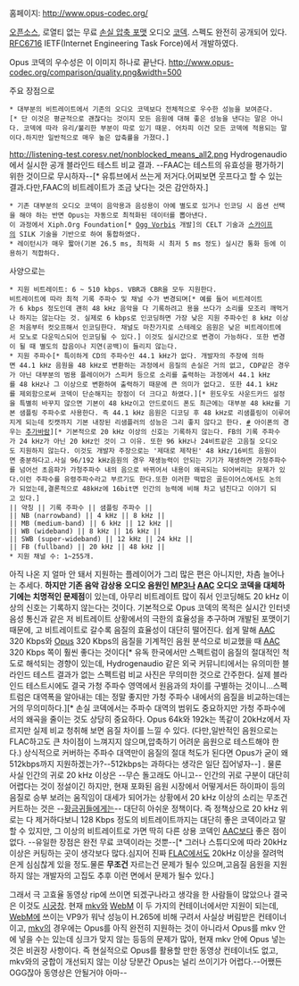 홈페이지: http://www.opus-codec.org/

[[오픈소스]], 로열티 없는 무료 [[손실 압축 포맷]] 오디오 [[코덱]]. 스펙도 완전히 공개되어 있다. [http://tools.ietf.org/html/rfc6716 RFC6716]
IETF(Internet Engineering Task Force)에서 개발하였다.

Opus 코덱의 우수성은 이 이미지 하나로 끝난다.
http://www.opus-codec.org/comparison/quality.png&width=500

주요 장점으로
 * 대부분의 비트레이트에서 기존의 오디오 코덱보다 전체적으로 우수한 성능을 보여준다.[* 단 이것은 평균적으로 괜찮다는 것이지 모든 음원에 대해 좋은 성능을 낸다는 말은 아니다. 코덱에 따라 유리/불리한 부분이 따로 있기 때문. 어차피 이건 모든 코덱에 적용되는 말이다.하지만 일반적으로 매우 높은 압축률을 가졌다.]
http://listening-test.coresv.net/nonblocked_means_all2.png
Hydrogenaudio에서 실시한 공개 블라인드 테스트 비교 결과. --FAAC는 테스트의 유효성을 평가하기 위한 것이므로 무시하자--[* 유튜브에서 쓰는게 저거다.어찌보면 웃프다고 할 수 있는 결과.다만,FAAC의 비트레이트가 조금 낮다는 것은 감안하자.]

 * 기존 대부분의 오디오 코덱이 음악용과 음성용이 아예 별도로 있거나 인코딩 시 옵션 선택을 해야 하는 반면 Opus는 자동으로 최적화된 데이터를 뽑아낸다.
 이 과정에서 Xiph.Org Foundation[* [[Ogg Vorbis]] 개발]의 CELT 기술과 [[스카이프]]의 SILK 기술을 기반으로 하여 통합하였다.
 * 레이턴시가 매우 짧아(기본 26.5 ms, 최적화 시 최저 5 ms 정도) 실시간 통화 등에 이용하기 적합하다.

사양으로는
 * 지원 비트레이트: 6 ~ 510 kbps. VBR과 CBR을 모두 지원한다.
 비트레이트에 따라 최적 기록 주파수 및 채널 수가 변경되며[* 예를 들어 비트레이트가 6 kbps 정도인데 괜히 48 kHz 음악을 다 기록하려고 용을 쓰다가 소리를 모조리 깨먹거나 하지는 않는다는 것. 실제로 6 kbps로 인코딩하면 가장 낮은 지원 주파수인 8 kHz 이상은 처음부터 컷오프해서 인코딩한다. 채널도 마찬가지로 스테레오 음원은 낮은 비트레이트에서 모노로 다운믹스되어 인코딩될 수 있다.] 이것도 실시간으로 변경이 가능하다. 또한 변경이 될 때 별도의 잡음이나 지연(공백)이 들리지 않는다.
 * 지원 주파수[* 특이하게 CD의 주파수인 44.1 kHz가 없다. 개발자의 주장에 의하면 44.1 kHz 음원을 48 kHz로 변환하는 과정에서 음질의 손실은 거의 없고, CDP같은 경우가 아닌 대부분의 범용 플레이어가 스피커 등으로 소리를 출력하는 과정에서 44.1 kHz를 48 kHz나 그 이상으로 변환하여 출력하기 때문에 큰 의미가 없다고. 또한 44.1 kHz를 제외함으로써 코덱이 단순해지는 장점이 더 크다고 하였다.][* 윈도우도 사운드카드 설정을 특별히 바꾸지 않으면 기본이 48 kHz이고 안드로이드 폰도 최근에는 대부분 48 kHz를 기본 샘플링 주파수로 사용한다. 즉 44.1 kHz 음원은 디코딩 후 48 kHz로 리샘플링이 이루어지게 되는데 킷캣까지 기본 내장된 리샘플러의 성능은 그리 좋지 않다고 한다. [http://geeknizer.com/audio-improvements-in-android-5-0-l-audiophile/ #] 아이폰의 경우는 [[추가바람]]][* 기본적으로 20 kHz 이상의 신호는 기록하지 않는다. FB의 기록 주파수가 24 kHz가 아닌 20 kHz인 것이 그 이유. 또한 96 kHz나 24비트같은 고음질 오디오도 지원하지 않는다. 이것도 개발자 주장으로는 '제대로 제작된' 48 kHz/16비트 음원이면 충분하다고.사실 96/192 kHz음원의 경우 재생능력이 안되는 기기가 재생하면 가청주파수를 넘어선 초음파가 가청주파수 내의 음으로 바뀌어서 내용이 왜곡되는 되어버리는 문제가 있다.이런 주파수를 유령주파수라고 부르기도 한다.또한 이러한 떡밥은 골든이어스에서도 논의가 되었는데,결론적으로 48kHz에 16bit면 인간의 능력에 비해 차고 넘친다고 이야기 되고 있다.]
 || 약칭 || 기록 주파수 || 샘플링 주파수 ||
 || NB (narrowband) || 4 kHz || 8 kHz ||
 || MB (medium-band) || 6 kHz || 12 kHz ||
 || WB (wideband) || 8 kHz || 16 kHz ||
 || SWB (super-wideband) || 12 kHz || 24 kHz ||
 || FB (fullband) || 20 kHz || 48 kHz ||
 * 지원 채널 수: 1~255개.

아직 나온 지 얼마 안 돼서 지원하는 플레이어가 그리 많은 편은 아니지만, 차츰 늘어나는 추세다. '''하지만 기존 음악 감상용 오디오 음원인 [[MP3]]나 [[AAC]] 오디오 코덱을 대체하기에는 치명적인 문제점'''이 있는데, 아무리 비트레이트 많이 줘서 인코딩해도 20 kHz 이상의 신호는 기록하지 않는다는 것이다. 기본적으로 Opus 코덱의 목적은 실시간 인터넷 음성 통신과 같은 저 비트레이트 상황에서의 극한의 효율성을 추구하며 개발된 포맷이기 때문에, 고 비트레이트로 갈수록 음질의 효율성이 대단히 떨어진다. 쉽게 말해 [[AAC]] 320 Kbps와 [[Opus]] 320 Kbps의 음질을 기계적인 음원 분석으로 비교했을 때 [[AAC]] 320 Kbps 쪽이 훨씬 좋다는 것이다[* 유독 한국에서만 스펙트럼이 음질의 절대적인 척도로 해석되는 경향이 있는데, Hydrogenaudio 같은 외국 커뮤니티에서는 유의미한 블라인드 테스트 결과가 없는 스펙트럼 비교 사진은 무의미한 것으로 간주한다. 실제 블라인드 테스트시에도 결국 가청 주파수 영역에서 원음과의 차이를 구별하는 것이니...스펙트럼은 대역폭을 알아내는 데는 정말 좋지만 가청 주파수 내에서의 음질을 비교하는데는 거의 무의미하다.][* 손실 코덱에서는 주파수 대역의 범위도 중요하지만 가청 주파수에서의 왜곡을 줄이는 것도 상당히 중요하다. Opus 64k와 192k는 똑같이 20kHz에서 자르지만 실제 비교 청취해 보면 음질 차이를 느낄 수 있다. (다만,일반적인 음원으로는 FLAC하고도 큰 차이점이 느껴지지 않으며,압축하기 어려운 음원으로 테스트해야 한다.) 상식적으로 커버하는 주파수 대역만이 음질의 절대 척도가 된다면 Opus가 굳이 왜 512kbps까지 지원하겠는가?--512kbps는 과하다는 생각은 일단 집어넣자--] . 물론 사실 인간의 귀로 20 kHz 이상은 --무슨 돌고래도 아니고-- 인간의 귀로 구분이 대단히 어렵다는 것이 정설이긴 하지만, 현재 포화된 음원 시장에서 어떻게서든 하이파이 등의 음질로 승부 보려는 움직임이 대세가 되어가는 상황에서 20 kHz 이상의 소리는 무조건 커트하는 것은 --[[황금귀]]들에게는-- 대단히 아쉬운 정책이다. 즉 정책상으로 20 kHz 위로는 다 제거하다보니 128 Kbps 정도의 비트레이트까지는 대단히 좋은 코덱이라고 말할 수 있지만, 그 이상의 비트레이트로 가면 딱히 다른 상용 코덱인 [[AAC]]보다 좋은 점이 없다. --유일한 장점은 완전 무료 코덱이라는 것뿐--[* 그러나 스튜디오에 따라 20kHz이상은 커팅하는 곳이 생각보다 많다.심지어 진짜 [[FLAC]]에서도 20kHz 이상을 잘려먹은게 심심찮게 있을 정도.물론 '''무조건''' 자르는건 문제가 될수 있으며,고음질 음원을 지원하지 않는 개발자의 고집도 추후 이런 면에서 문제가 될수 있다.]

그래서 극 고효율 동영상 rip에 쓰이면 되겠구나라고 생각을 한 사람들이 많았으나 결국은 이것도 [[시궁창]]. 현재 [[mkv]]와 [[WebM]] 이 두 가지의 컨테이너에서만 지원이 되는데, [[WebM]]에 쓰이는 VP9가 워낙 성능이 H.265에 비해 구려서 사실상 버림받은 컨테이너이고, [[mkv]]의 경우에는 Opus를 아직 완전히 지원하는 것이 아니라서 Opus를 mkv 안에 넣을 수는 있는데 싱크가 맞지 않는 등등의 문제가 많아, 현재 mkv 안에 Opus 넣는 것은 비권장 사항이다. 즉 현실적으로 Opus를 활용할 만한 동영상 컨테이너도 없고, mkv와의 궁합이 개선되지 않는 이상 당분간 Opus는 널리 쓰이기가 어렵다.--어쨌든 OGG잖아 동영상은 안될거야 아마--
